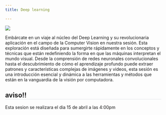 ```yaml
---
title: Deep learning

---
```

<style>* {overflow: visible;}     h2{
        border-bottom: 1px solid #dee2e6 !important;
    }
    </style>

::: {layout="[35,65]"}

![](../images/sesiones/sesion6.webp)

Embárcate en un viaje al núcleo del Deep Learning y su revolucionaria aplicación en el campo de la Computer Vision en nuestra sesión. Esta exploración está diseñada para sumergirte rápidamente en los conceptos y técnicas que están redefiniendo la forma en que las máquinas interpretan el mundo visual. Desde la comprensión de redes neuronales convolucionales hasta el descubrimiento de cómo el aprendizaje profundo puede extraer patrones y características complejas de imágenes y videos, esta sesión es una introducción esencial y dinámica a las herramientas y métodos que están en la vanguardia de la visión por computadora. 
:::

:::{.callout-tip}
## aviso!!
Esta sesion se realizara el dia 15 de abril a las 4:00pm
:::

